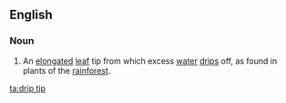 ==English==

===Noun===
{{en-noun|head=[[drip]] [[tip]]}}

# {{context|botany}} An [[elongated]] [[leaf]] tip from which excess [[water]] [[drip]]s off, as found in plants of the [[rainforest]].

[[ta:drip tip]]